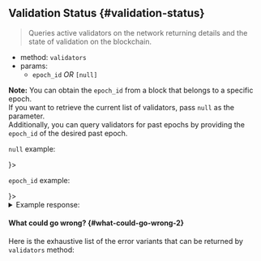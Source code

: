 
## Validation Status {#validation-status}

> Queries active validators on the network returning details and the state of
> validation on the blockchain.

- method: `validators`
- params:
  - `epoch_id` _OR_ `[null]`

**Note:**
You can obtain the `epoch_id` from a block that belongs to a specific epoch. <br />
If you want to retrieve the current list of validators, pass `null` as the parameter. <br />
Additionally, you can query validators for past epochs by providing the `epoch_id`
of the desired past epoch.

`null` example:

<Tabs groupId="code-tabs">
  <TabItem value="json" label="JSON" default>
    <LatestRequestJson />
  </TabItem>
  <TabItem value="http" label="HTTPie">
    <LatestRequestBash />
  </TabItem>
  <TabItem value="Lantstool" label={<LantstoolLabel />}>
    <TryOutOnLantstool path="docs/5.api/rpc/network/get-latest-validators.json" />
  </TabItem>
</Tabs>

`epoch_id` example:

<Tabs groupId="code-tabs">
  <TabItem value="json" label="JSON" default>
    <EpochHashRequestJson />
  </TabItem>
  <TabItem value="http" label="HTTPie">
    <EpochHashRequestBash />
  </TabItem>
  <TabItem value="Lantstool" label={<LantstoolLabel />}>
    <TryOutOnLantstool path="docs/5.api/rpc/network/get-validators-by-epoch-id.json" />
  </TabItem>
</Tabs>

<details>
  <summary>Example response: </summary>
  <ResponseJson />
</details>

#### What could go wrong? {#what-could-go-wrong-2}

<ErrorSchemaDescription />

Here is the exhaustive list of the error variants that can be returned by `validators` method:

<ErrorSchemaTable />
